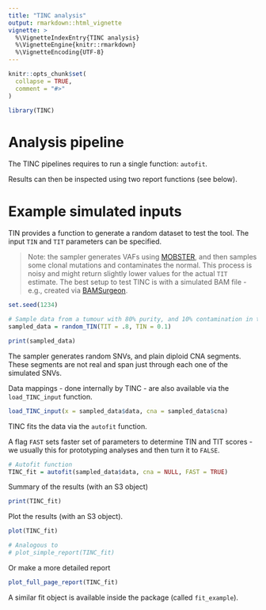 ```yaml
---
title: "TINC analysis"
output: rmarkdown::html_vignette
vignette: >
  %\VignetteIndexEntry{TINC analysis}
  %\VignetteEngine{knitr::rmarkdown}
  %\VignetteEncoding{UTF-8}
---
```


```r
knitr::opts_chunk$set(
  collapse = TRUE,
  comment = "#>"
)
```

```r
library(TINC)
```
# Analysis pipeline

The TINC pipelines requires to run a single function: `autofit`.

Results can then be inspected using two report functions (see below).

# Example simulated inputs

TIN provides a function to generate a random dataset to test the tool. The input `TIN` and `TIT` parameters
can be specified.

> Note: the sampler generates VAFs using [MOBSTER](https://caravagnalab.github.io/mobster/), and then samples some  clonal mutations and contaminates the normal. This process is noisy and might return slightly lower values for the actual `TIT` estimate. The best setup to test TINC is with a simulated BAM file - e.g., created via [BAMSurgeon](https://github.com/adamewing/bamsurgeon).

```r
set.seed(1234)

# Sample data from a tumour with 80% purity, and 10% contamination in the normal
sampled_data = random_TIN(TIT = .8, TIN = 0.1)

print(sampled_data)
```

The sampler generates random SNVs, and plain diploid CNA segments. These segments are not real and span just
through each one of the simulated SNVs.

Data mappings - done internally by TINC - are also available via the `load_TINC_input` function.

```r
load_TINC_input(x = sampled_data$data, cna = sampled_data$cna)
```

TINC fits the data via the `autofit` function.

A flag `FAST` sets faster set of parameters to determine TIN and TIT scores - we usually this for prototyping analyses and then turn it to `FALSE`.

```r
# Autofit function
TINC_fit = autofit(sampled_data$data, cna = NULL, FAST = TRUE)
```

Summary of the results (with an S3 object)
```r
print(TINC_fit)
```

Plot the results (with an S3 object).
```r
plot(TINC_fit)

# Analogous to
# plot_simple_report(TINC_fit)
```

Or make a more detailed report
```r
plot_full_page_report(TINC_fit)

```

A similar fit object is available inside the package (called `fit_example`).
